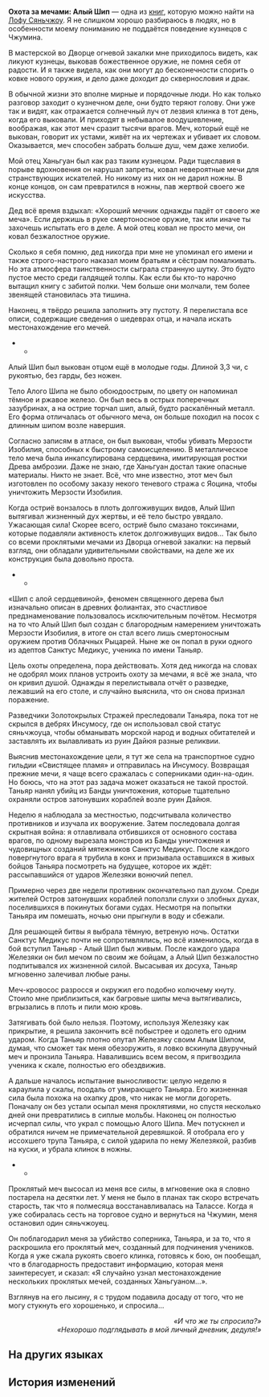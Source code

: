 {{Книга Инфобокс
|id           = 387
|Название     = Охота за мечами: Алый Шип
|Изображение  = Item Xianzhou Parchment.png
|Мир          = Лофу Сяньчжоу
|Томов        = 1
|Автор        = <!--нужно добавить-->
|Описание     = Дневник Юньли, в котором описывается, как она охотилась за проклятым мечом.
|Том1         = {{tx}}
|Источник1    = {{tx|Отсутствует источник}}
|Персонажи    = 
|Фракции      = 
}}
'''Охота за мечами: Алый Шип''' — одна из [[Книги|книг]], которую можно найти на [[Лофу Сяньчжоу]].
<!--
==Получение==
<gallery>
Книга НАЗВАНИЕ.png|НАЗВАНИЕ
Локация НАЗВАНИЕ.png|Расположение на карте. Ближайший пространственный якорь «[[НАЗВАНИЕ]]»
</gallery>
-->
Я не слишком хорошо разбираюсь в людях, но в особенности моему пониманию не поддаётся поведение кузнецов с Чжумина.

В мастерской во Дворце огневой закалки мне приходилось видеть, как ликуют кузнецы, выковав божественное оружие, не помня себя от радости. И я также видела, как они могут до бесконечности спорить о ковке нового оружия, и дело даже доходит до сквернословия и драк.

В обычной жизни это вполне мирные и порядочные люди. Но как только разговор заходит о кузнечном деле, они будто теряют голову. Они уже так и видят, как отражается солнечный луч от лезвия клинка в тот день, когда его выковали. И приходят в небывалое воодушевление, воображая, как этот меч сразит тысячи врагов. Меч, который ещё не выкован, говорит их устами, живёт на их чертежах и убивает их словом. Оказывается, меч способен забрать больше душ, чем даже хелиоби.

Мой отец Ханьгуан был как раз таким кузнецом. Ради тщеславия в порыве вдохновения он нарушал запреты, ковал невероятные мечи для странствующих искателей. Но никому из них он не дарил ножны. В конце концов, он сам превратился в ножны, пав жертвой своего же искусства.

Дед всё время вздыхал: «Хороший мечник однажды падёт от своего же меча». Если держишь в руке смертоносное оружие, так или иначе ты захочешь испытать его в деле. А мой отец ковал не просто мечи, он ковал безжалостное оружие.

Сколько я себя помню, дед никогда при мне не упоминал его имени и также строго-настрого наказал моим братьям и сёстрам помалкивать. Но эта атмосфера таинственности сыграла странную шутку. Это будто пустое место среди галдящей толпы. Как если бы кто-то нарочно вытащил книгу с забитой полки. Чем больше они молчали, тем более звенящей становилась эта тишина.

Наконец, я твёрдо решила заполнить эту пустоту. Я перелистала все описи, содержащие сведения о шедеврах отца, и начала искать местонахождение его мечей.

***

Алый Шип был выкован отцом ещё в молодые годы. Длиной 3,3 чи, с рукоятью, без гарды, без ножен.

Тело Алого Шипа не было обоюдоострым, по цвету он напоминал тёмное и ржавое железо. Он был весь в острых поперечных зазубринах, а на острие торчал шип, алый, будто раскалённый металл. Его форма отличалась от обычного меча, он больше походил на посох с длинным шипом возле навершия.

Согласно записям в атласе, он был выкован, чтобы убивать Мерзости Изобилия, способных к быстрому самоисцелению. В металлическое тело меча была инкапсулирована сердцевина, имитирующая ростки Древа амброзии. Даже не знаю, где Ханьгуан достал такие опасные материалы. Никто не знает. Всё, что мне известно, этот меч был изготовлен по особому заказу некого теневого стража с Яоцина, чтобы уничтожить Мерзости Изобилия.

Когда остриё вонзалось в плоть долгоживущих видов, Алый Шип вытягивал жизненный дух жертвы, и её тело быстро увядало. Ужасающая сила! Скорее всего, остриё было смазано токсинами, которые подавляли активность клеток долгоживущих видов... Так было со всеми проклятыми мечами из Дворца огневой закалки: на первый взгляд, они обладали удивительными свойствами, на деле же их конструкция была довольно проста.

***

«Шип с алой сердцевиной», феномен священного дерева был изначально описан в древних фолиантах, это счастливое предзнаменование пользовалось исключительным почётом. Несмотря на то что Алый Шип был создан с благородным намерением уничтожать Мерзости Изобилия, в итоге он стал всего лишь смертоносным оружием против Облачных Рыцарей. Ныне же он попал в руки одного из адептов Санктус Медикус, ученика по имени Таньяр.

Цель охоты определена, пора действовать. Хотя дед никогда на словах не одобрял моих планов устроить охоту за мечами, я всё же знала, что он кривил душой. Однажды я перелистывала отчёт о разведке, лежавший на его столе, и случайно выяснила, что он снова признал поражение.

Разведчики Золотокрылых Стражей преследовали Таньяра, пока тот не скрылся в дебрях Инсумосу, где он использовал свой статус сяньчжоуца, чтобы обманывать морской народ и водных обитателей и заставлять их вылавливать из руин Дайюя разные реликвии.

Выяснив местонахождение цели, я тут же села на транспортное судно гильдии «Свистящее пламя» и отправилась на Инсумосу. Возвращая прежние мечи, я чаще всего сражалась с соперниками один-на-один. Но боюсь, что на этот раз задача может оказаться не такой простой. Таньяр нанял убийц из Банды уничтожения, которые тщательно охраняли остров затонувших кораблей возле руин Дайюя.

Неделю я наблюдала за местностью, подсчитывала количество противников и изучала их вооружение. Затем последовала долгая скрытная война: я отлавливала отбившихся от основного состава врагов, по одному вырезала монстров из Банды уничтожения и чудовищных созданий мятежников Санктус Медикус. После каждого повергнутого врага я трубила в конх и призывала оставшихся в живых бойцов Таньяра посмотреть на будущее, которое их ждёт: рассыпавшийся от ударов Железяки вонючий пепел.

Примерно через две недели противник окончательно пал духом. Среди жителей Остров затонувших кораблей поползли слухи о злобных духах, поселившихся в покинутых богами судах. Несмотря на попытки Таньяра им помешать, ночью они прыгнули в воду и сбежали.

Для решающей битвы я выбрала тёмную, ветреную ночь. Остатки Санктус Медикус почти не сопротивлялись, но всё изменилось, когда в бой вступил Таньяр - Алый Шип был живым. После каждого удара Железяки он бил мечом по своим же бойцам, а Алый Шип безжалостно подпитывался их жизненной силой. Высасывая их досуха, Таньяр мгновенно залечивал любые раны.

Меч-кровосос разросся и окружил его подобно колючему кнуту. Стоило мне приблизиться, как багровые шипы меча вытягивались, вгрызались в плоть и пили мою кровь.

Затягивать бой было нельзя. Поэтому, используя Железяку как прикрытие, я решила закончить всё побыстрее и одолеть его одним ударом. Когда Таньяр плотно опутал Железяку своим Алым Шипом, думая, что сможет так меня обезоружить, я ловко вскинула двуручный меч и пронзила Таньяра. Навалившись всем весом, я пригвоздила ученика к скале, полностью его обездвижив.

А дальше началось испытание выносливости: целую неделю я караулила у скалы, поодаль от умирающего Таньяра. Его жизненная сила была похожа на охапку дров, что никак не могли догореть. Поначалу он без устали осыпал меня проклятиями, но спустя несколько дней они превратились в сиплые мольбы. Наконец он полностью исчерпал силы, что украл с помощью Алого Шипа. Меч потускнел и обратился ничем не примечательной деревяшкой. Я отобрала его у иссохшего трупа Таньяра, с силой ударила по нему Железякой, разбив на куски, и убрала клинок в ножны.

***

Проклятый меч высосал из меня все силы, в мгновение ока я словно постарела на десятки лет. У меня не было в планах так скоро встречать старость, так что я полмесяца восстанавливалась на Талассе. Когда я уже собиралась сесть на торговое судно и вернуться на Чжумин, меня остановил один сяньчжоуец.

Он поблагодарил меня за убийство соперника, Таньяра, и за то, что я раскрошила его проклятый меч, созданный для подчинения учеников. Когда я уже сжала рукоять своего клинка, готовясь к бою, он пообещал, что в благодарность предоставит информацию, которая меня заинтересует, и сказал: «Я случайно узнал местонахождение нескольких проклятых мечей, созданных Ханьгуаном...».

Взглянув на его лысину, я с трудом подавила досаду от того, что не могу стукнуть его хорошенько, и спросила...

<div align="right">''«И что же ты спросила?»''<br />
''«Нехорошо подглядывать в мой личный дневник, дедуля!»''</div>



==На других языках==
{{На других языках
|en   = Sword Hunt Journal: Crimson Thorn
|zhs  = 猎剑日记：赤棘
|zht  = 獵劍日記：赤棘
|ja   = 猟剣日記：赤棘
|ko   = 마검 사냥 일기: 적극(赤棘)
|es   = Diario de un cazador de espadas: Espina Escarlata
|fr   = Journal de l'épée&nbsp;: Épine pourpre
|ru   = Охота за мечами: Алый Шип
|th   = ไดอารี่การล่าดาบ: หนามสีชาด
|vi   = Nhật Ký Săn Kiếm: Gai Đỏ
|de   = Schwertjagd-Tagebuch: Karminroter Stachel
|id   = Diari Berburu Pedang: Crimson Thorn
|pt   = Diário de Busca de Espadas: Espinho Carmesim
}}

==История изменений==
{{История изменений|2.7}}
